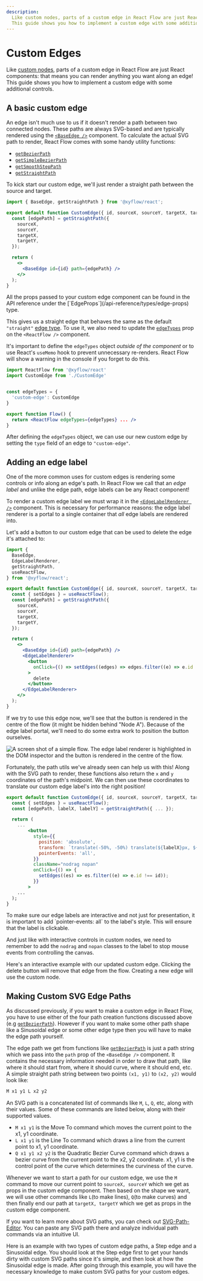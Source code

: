 ```yaml
---
description:
  Like custom nodes, parts of a custom edge in React Flow are just React components.
  This guide shows you how to implement a custom edge with some additional controls.
---
```



# Custom Edges

Like [custom nodes](/learn/customization/custom-nodes), parts of a custom edge in
React Flow are just React components: that means you can render anything you want
along an edge! This guide shows you how to implement a custom edge with some
additional controls.

## A basic custom edge

An edge isn't much use to us if it doesn't render a path between two connected
nodes. These paths are always SVG-based and are typically rendered using the
[`<BaseEdge />`](/api-reference/components/base-edge) component. To calculate
the actual SVG path to render, React Flow comes with some handy utility functions:

- [`getBezierPath`](/api-reference/utils/get-bezier-path)
- [`getSimpleBezierPath`](/api-reference/utils/get-simple-bezier-path)
- [`getSmoothStepPath`](/api-reference/utils/get-smooth-step-path)
- [`getStraightPath`](/api-reference/utils/get-straight-path)

To kick start our custom edge, we'll just render a straight path between the
source and target.

```jsx
import { BaseEdge, getStraightPath } from '@xyflow/react';

export default function CustomEdge({ id, sourceX, sourceY, targetX, targetY }) {
  const [edgePath] = getStraightPath({
    sourceX,
    sourceY,
    targetX,
    targetY,
  });

  return (
    <>
      <BaseEdge id={id} path={edgePath} />
    </>
  );
}
```

<Callout type="info">
  All the props passed to your custom edge component can be found in the API
  reference under the [`EdgeProps`](/api-reference/types/edge-props) type.
</Callout>

This gives us a straight edge that behaves the same as the default `"straight"`
[edge type](/api-reference/types/edge#default-edge-types). To use it, we also
need to update the [`edgeTypes`](/api-reference/react-flow#edge-types) prop on
the `<ReactFlow />` component.

It's important to define the `edgeTypes` object _outside of the component_ or to
use React's `useMemo` hook to prevent unnecessary re-renders. React Flow will
show a warning in the console if you forget to do this.

```jsx
import ReactFlow from '@xyflow/react'
import CustomEdge from './CustomEdge'


const edgeTypes = {
  'custom-edge': CustomEdge
}

export function Flow() {
  return <ReactFlow edgeTypes={edgeTypes} ... />
}
```

After defining the `edgeTypes` object, we can use our new custom edge by setting
the `type` field of an edge to `"custom-edge"`.

<RemoteCodeViewer route="learn/custom-edge" framework="react" />

## Adding an edge label

One of the more common uses for custom edges is rendering some controls or info
along an edge's path. In React Flow we call that an _edge label_ and unlike the
edge path, edge labels can be any React component!

To render a custom edge label we must wrap it in the
[`<EdgeLabelRenderer />`](/api-reference/components/edge-label-renderer) component.
This is necessary for performance reasons: the edge label renderer is a portal
to a single container that _all_ edge labels are rendered into.

Let's add a button to our custom edge that can be used to delete the edge it's
attached to:

```jsx
import {
  BaseEdge,
  EdgeLabelRenderer,
  getStraightPath,
  useReactFlow,
} from '@xyflow/react';

export default function CustomEdge({ id, sourceX, sourceY, targetX, targetY }) {
  const { setEdges } = useReactFlow();
  const [edgePath] = getStraightPath({
    sourceX,
    sourceY,
    targetX,
    targetY,
  });

  return (
    <>
      <BaseEdge id={id} path={edgePath} />
      <EdgeLabelRenderer>
        <button
          onClick={() => setEdges((edges) => edges.filter((e) => e.id !== id))}
        >
          delete
        </button>
      </EdgeLabelRenderer>
    </>
  );
}
```

If we try to use this edge now, we'll see that the button is rendered in the
centre of the flow (it might be hidden behind "Node A"). Because of the edge
label portal, we'll need to do some extra work to position the button ourselves.

<Image
  src="/img/learn/edge-label-renderer-position.png"
  alt="A screen shot of a simple flow. The edge label renderer is highlighted in
  the DOM inspector and the button is rendered in the centre of the flow."
/>

Fortunately, the path utils we've already seen can help us with this! Along with
the SVG path to render, these functions also return the `x` and `y` coordinates
of the path's midpoint. We can then use these coordinates to translate our custom
edge label's into the right position!

```jsx
export default function CustomEdge({ id, sourceX, sourceY, targetX, targetY }) {
  const { setEdges } = useReactFlow();
  const [edgePath, labelX, labelY] = getStraightPath({ ... });

  return (
    ...
        <button
          style={{
            position: 'absolute',
            transform: `translate(-50%, -50%) translate(${labelX}px, ${labelY}px)`,
            pointerEvents: 'all',
          }}
          className="nodrag nopan"
          onClick={() => {
            setEdges((es) => es.filter((e) => e.id !== id));
          }}
        >
    ...
  );
}
```

<Callout type="info">
  To make sure our edge labels are interactive and not just for presentation, it
  is important to add `pointer-events: all` to the label's style. This will ensure
  that the label is clickable.

And just like with interactive controls in custom nodes, we need to remember
to add the `nodrag` and `nopan` classes to the label to stop mouse events from
controlling the canvas.

</Callout>

Here's an interactive example with our updated custom edge. Clicking the delete
button will remove that edge from the flow. Creating a new edge will use the
custom node.

<RemoteCodeViewer route="learn/custom-edge-2" framework="react" />

## Making Custom SVG Edge Paths

As discussed previously, if you want to make a custom edge in React Flow, you have to use either of the four path creation functions discussed above (e.g [`getBezierPath`](/api-reference/utils/get-bezier-path)). However if you want to make some other path shape like a Sinusoidal edge or some other edge type then you will have to make the edge path yourself.

The edge path we get from functions like [`getBezierPath`](/api-reference/utils/get-bezier-path) is just a path string which we pass into the `path` prop of the `<BaseEdge />` component. It contains the necessary information needed in order to draw that path, like where it should start from, where it should curve, where it should end, etc. A simple straight path string between two points `(x1, y1)` to `(x2, y2)` would look like:

```jsx
M x1 y1 L x2 y2
```

An SVG path is a concatenated list of commands like `M`, `L`, `Q`, etc, along with their values. Some of these commands are listed below, along with their supported values.

- `M x1 y1` is the Move To command which moves the current point to the x1, y1 coordinate.
- `L x1 y1` is the Line To command which draws a line from the current point to x1, y1 coordinate.
- `Q x1 y1 x2 y2` is the Quadratic Bezier Curve command which draws a bezier curve from the current point to the x2, y2 coordinate. x1, y1 is the control point of the curve which determines the curviness of the curve.

Whenever we want to start a path for our custom edge, we use the `M` command to move our current point to `sourceX, sourceY` which we get as props in the custom edge component. Then based on the shape we want, we will use other commands like `L`(to make lines), `Q`(to make curves) and then finally end our path at `targetX, targetY` which we get as props in the custom edge component.

If you want to learn more about SVG paths, you can check out [SVG-Path-Editor](https://yqnn.github.io/svg-path-editor/). You can paste any SVG path there and analyze individual path commands via an intuitive UI.

Here is an example with two types of custom edge paths, a Step edge and a Sinusoidal edge. You should look at the Step edge first to get your hands dirty with custom SVG paths since it's simple, and then look at how the Sinusoidal edge is made. After going through this example, you will have the necessary knowledge to make custom SVG paths for your custom edges.

<RemoteCodeViewer route="learn/custom-edge-path" framework="react" />
